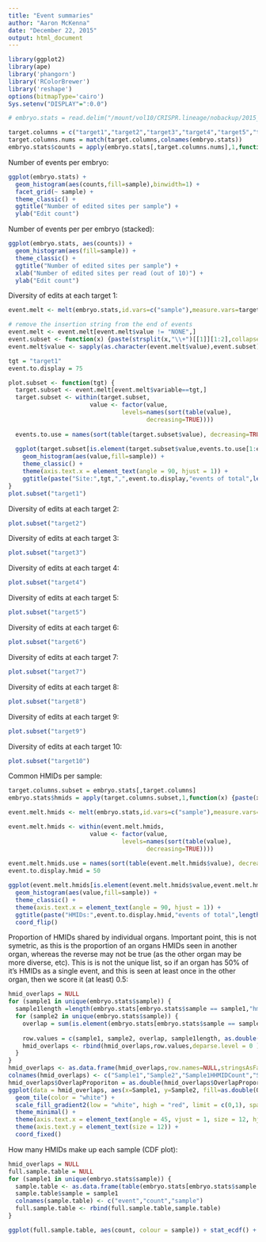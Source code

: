 ```yaml
---
title: "Event summaries"
author: "Aaron McKenna"
date: "December 22, 2015"
output: html_document
---
```


```r
library(ggplot2)
library(ape)
library('phangorn')
library('RColorBrewer')
library('reshape')
options(bitmapType='cairo')
Sys.setenv("DISPLAY"=":0.0")

# embryo.stats = read.delim("/mount/vol10/CRISPR.lineage/nobackup/2015_10_06_Zebrafish_Initial_MiSeq/data/pipeline_output/aggregate_embryos/merged.stats",stringsAsFactors = F)

target.columns = c("target1","target2","target3","target4","target5","target6","target7","target8","target9","target10")
target.columns.nums = match(target.columns,colnames(embryo.stats))
embryo.stats$counts = apply(embryo.stats[,target.columns.nums],1,function(x) {sum(x != "NONE")})
```

Number of events per embryo:

```r

ggplot(embryo.stats) + 
  geom_histogram(aes(counts,fill=sample),binwidth=1) + 
  facet_grid(~ sample) + 
  theme_classic() + 
  ggtitle("Number of edited sites per sample") + 
  ylab("Edit count") 

```

Number of events per per embryo (stacked):

```r
ggplot(embryo.stats, aes(counts)) + 
  geom_histogram(aes(fill=sample)) + 
  theme_classic() + 
  ggtitle("Number of edited sites per sample") + 
  xlab("Number of edited sites per read (out of 10)") +
  ylab("Edit count")

```

Diversity of edits at each target 1:

```r
event.melt <- melt(embryo.stats,id.vars=c("sample"),measure.vars=target.columns)

# remove the insertion string from the end of events
event.melt <- event.melt[event.melt$value != "NONE",]
event.subset <- function(x) {paste(strsplit(x,"\\+")[[1]][1:2],collapse="+")}
event.melt$value <- sapply(as.character(event.melt$value),event.subset) 

tgt = "target1"
event.to.display = 75

plot.subset <- function(tgt) {
  target.subset <- event.melt[event.melt$variable==tgt,]
  target.subset <- within(target.subset, 
                       value <- factor(value, 
                                levels=names(sort(table(value), 
                                       decreasing=TRUE))))
    
  events.to.use = names(sort(table(target.subset$value), decreasing=TRUE))
  
  ggplot(target.subset[is.element(target.subset$value,events.to.use[1:event.to.display]),]) + 
    geom_histogram(aes(value,fill=sample)) + 
    theme_classic() + 
    theme(axis.text.x = element_text(angle = 90, hjust = 1)) +
    ggtitle(paste("Site:",tgt,",",event.to.display,"events of total",length(events.to.use),"events"))
}
plot.subset("target1")
```

Diversity of edits at each target 2:

```r
plot.subset("target2")
```

Diversity of edits at each target 3:

```r
plot.subset("target3")
```

Diversity of edits at each target 4:

```r
plot.subset("target4")
```

Diversity of edits at each target 5:

```r
plot.subset("target5")
```

Diversity of edits at each target 6:

```r
plot.subset("target6")
```

Diversity of edits at each target 7:

```r
plot.subset("target7")
```

Diversity of edits at each target 8:

```r
plot.subset("target8")
```

Diversity of edits at each target 9:

```r
plot.subset("target9")
```

Diversity of edits at each target 10:

```r
plot.subset("target10")
```

Common HMIDs per sample:

```r
target.columns.subset = embryo.stats[,target.columns]
embryo.stats$hmids = apply(target.columns.subset,1,function(x) {paste(x,collapse = ",")})

event.melt.hmids <- melt(embryo.stats,id.vars=c("sample"),measure.vars=c("hmids"))

event.melt.hmids <- within(event.melt.hmids, 
                       value <- factor(value, 
                                levels=names(sort(table(value), 
                                       decreasing=TRUE))))
    
event.melt.hmids.use = names(sort(table(event.melt.hmids$value), decreasing=TRUE))
event.to.display.hmid = 50

ggplot(event.melt.hmids[is.element(event.melt.hmids$value,event.melt.hmids.use[1:event.to.display.hmid]),]) + 
  geom_histogram(aes(value,fill=sample)) + 
  theme_classic() + 
  theme(axis.text.x = element_text(angle = 90, hjust = 1)) +
  ggtitle(paste("HMIDs:",event.to.display.hmid,"events of total",length(event.melt.hmids.use),"events")) +
  coord_flip()
```

Proportion of HMIDs shared by individual organs.  Important point, this is not symetric, as this is the proportion of an organs HMIDs seen in another organ, whereas the reverse may not be true (as the other organ may be more diverse, etc).  This is is not the unique list, so if an organ has 50% of it's HMIDs as a single event, and this is seen at least once in the other organ, then we score it (at least) 0.5:

```r

hmid_overlaps = NULL
for (sample1 in unique(embryo.stats$sample)) {
  sample1length =length(embryo.stats[embryo.stats$sample == sample1,"hmids"])
  for (sample2 in unique(embryo.stats$sample)) {
    overlap = sum(is.element(embryo.stats[embryo.stats$sample == sample1,"hmids"],embryo.stats[embryo.stats$sample == sample2,"hmids"]))
    
    row.values = c(sample1, sample2, overlap, sample1length, as.double((overlap * 1.0)/(sample1length * 1.0)))
    hmid_overlaps <- rbind(hmid_overlaps,row.values,deparse.level = 0 )
  }
}
hmid_overlaps <- as.data.frame(hmid_overlaps,row.names=NULL,stringsAsFactors=F)
colnames(hmid_overlaps) <- c("Sample1","Sample2","Sample1HHMIDCount","Sample1sample2Overlap","OverlapProporiton")
hmid_overlaps$OverlapProporiton = as.double(hmid_overlaps$OverlapProporiton)
ggplot(data = hmid_overlaps, aes(x=Sample1, y=Sample2, fill=as.double(OverlapProporiton))) + 
  geom_tile(color = "white") + 
  scale_fill_gradient2(low = "white", high = "red", limit = c(0,1), space = "Lab", name="Shared Proportion of HMIDs") +
  theme_minimal() + 
  theme(axis.text.x = element_text(angle = 45, vjust = 1, size = 12, hjust = 1)) +
  theme(axis.text.y = element_text(size = 12)) +
  coord_fixed()


```

How many HMIDs make up each sample (CDF plot):

```r

hmid_overlaps = NULL
full.sample.table = NULL
for (sample1 in unique(embryo.stats$sample)) {
  sample.table <- as.data.frame(table(embryo.stats[embryo.stats$sample == sample1,]$hmids))
  sample.table$sample = sample1
  colnames(sample.table) <- c("event","count","sample")
  full.sample.table <- rbind(full.sample.table,sample.table)
}

ggplot(full.sample.table, aes(count, colour = sample)) + stat_ecdf() + theme_classic() + scale_x_log10() + xlab("HMID count (log)") + ylab("proportion of samples HMIDs")


```